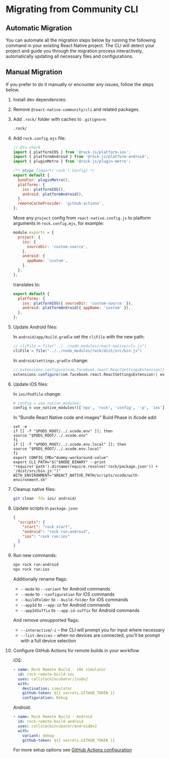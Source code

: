 
# Migrating from Community CLI

## Automatic Migration

You can automate all the migration steps below by running the following command in your existing React Native project. The CLI will detect your project and guide you through the migration process interactively, automatically updating all necessary files and configurations.

<PackageManagerTabs command="create rock" />

## Manual Migration

If you prefer to do it manually or encounter any issues, follow the steps below.

1. Install dev dependencies:

   <PackageManagerTabs command="install -D rock @rock-js/plugin-metro @rock-js/platform-android @rock-js/platform-ios" />

1. Remove `@react-native-community/cli` and related packages.

   <PackageManagerTabs command="remove @react-native-community/cli @react-native-community/cli-platform-ios @react-native-community/cli-platform-android" />

1. Add `.rock/` folder with caches to `.gitignore`:

   ```txt title=".gitignore"
   .rock/
   ```

1. Add `rock.config.mjs` file:

   ```js title="rock.config.mjs"
   // @ts-check
   import { platformIOS } from '@rock-js/platform-ios';
   import { platformAndroid } from '@rock-js/platform-android';
   import { pluginMetro } from '@rock-js/plugin-metro';

   /** @type {import('rock').Config} */
   export default {
     bundler: pluginMetro(),
     platforms: {
       ios: platformIOS(),
       android: platformAndroid(),
     },
     remoteCacheProvider: 'github-actions',
   };
   ```

   Move any `project` config from `react-native.config.js` to platform arguments in `rock.config.mjs`, for example:

   ```js title="react-native.config.js
   module.exports = {
     project: {
       ios: {
         sourceDir: 'custom-source',
       },
       android: {
         appName: 'custom',
       },
     },
   };
   ```

   translates to:

   ```js title="rock.config.mjs"
   export default {
     platforms: {
       ios: platformIOS({ sourceDir: 'custom-source' }),
       android: platformAndroid({ appName: 'custom' }),
     },
   };
   ```

1. Update Android files:

   In `android/app/build.gradle` set the `cliFile` with the new path:

   ```groovy title="android/app/build.gradle" {2}
   // cliFile = file("../../node_modules/react-native/cli.js")
   cliFile = file("../../node_modules/rock/dist/src/bin.js")
   ```

   In `android/settings.gradle` change:

   ```groovy title="android/settings.gradle" {2}
   // extensions.configure(com.facebook.react.ReactSettingsExtension){ ex -> ex.autolinkLibrariesFromCommand() }
   extensions.configure(com.facebook.react.ReactSettingsExtension){ ex -> ex.autolinkLibrariesFromCommand(['npx', 'rock', 'config', '-p', 'android']) }
   ```

1. Update iOS files:

   In `ios/Podfile` change:

   ```ruby title="ios/Podfile" {2}
   # config = use_native_modules!
   config = use_native_modules!(['npx', 'rock', 'config', '-p', 'ios'])
   ```

   In "Bundle React Native code and images" Build Phase in Xcode add:

   ```shell title="Bundle React Native code and images build phase" {2-9}
   set -e
   if [[ -f "$PODS_ROOT/../.xcode.env" ]]; then
   source "$PODS_ROOT/../.xcode.env"
   fi
   if [[ -f "$PODS_ROOT/../.xcode.env.local" ]]; then
   source "$PODS_ROOT/../.xcode.env.local"
   fi
   export CONFIG_CMD="dummy-workaround-value"
   export CLI_PATH="$("$NODE_BINARY" --print "require('path').dirname(require.resolve('rock/package.json')) + '/dist/src/bin.js'")"
   WITH_ENVIRONMENT="$REACT_NATIVE_PATH/scripts/xcode/with-environment.sh"
   ```

1. Cleanup native files:

   ```sh
   git clean -fdx ios/ android/
   ```

1. Update scripts in `package.json`:

   ```json title="package.json"
   {
     "scripts": {
       "start": "rock start",
       "android": "rock run:android",
       "ios": "rock run:ios"
     }
   }
   ```

1. Run new commands:

   ```sh
   npx rock run:android
   npx rock run:ios
   ```

   Additionally rename flags:
   - `--mode` to `--variant` for Android commands
   - `--mode` to `--configuration` for iOS commands
   - `--buildFolder` to `--build-folder` for iOS commands
   - `--appId` to `--app-id` for Android commands
   - `--appIdSuffix` to `--app-id-suffix` for Android commands

   And remove unsupported flags:
   - `--interactive`/`-i` – the CLI will prompt you for input where necessary
   - `--list-devices` - when no devices are connected, you'll be prompt with a full device selection

1. Configure GitHub Actions for remote builds in your workflow

   iOS:

   ```yaml title=".github/workflows/build-ios"
   - name: Rock Remote Build - iOS simulator
     id: rock-remote-build-ios
     uses: callstackincubator/ios@v2
     with:
       destination: simulator
       github-token: ${{ secrets.GITHUB_TOKEN }}
       configuration: Debug
   ```

   Android:

   ```yaml title=".github/workflows/build-android"
   - name: Rock Remote Build - Android
     id: rock-remote-build-android
     uses: callstackincubator/android@v2
     with:
       variant: debug
       github-token: ${{ secrets.GITHUB_TOKEN }}
   ```

   For more setup options see [GitHub Actions configuration](../remote-cache/github-actions/configuration.md)
